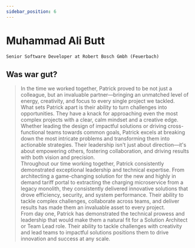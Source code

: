 ```yaml
---
sidebar_position: 6
---
```


# Muhammad Ali Butt

    Senior Software Developer at Robert Bosch Gmbh (Feuerbach)


## Was war gut?

>In the time we worked together, Patrick proved to be not just a colleague, but an invaluable partner—bringing an unmatched level of energy, creativity, and focus to every single project we tackled.\
What sets Patrick apart is their ability to turn challenges into opportunities. They have a knack for approaching even the most complex projects with a clear, calm mindset and a creative edge. Whether leading the design of impactful solutions or driving cross-functional teams towards common goals, Patrick excels at breaking down the most intricate problems and transforming them into actionable strategies. Their leadership isn't just about direction—it's about empowering others, fostering collaboration, and driving results with both vision and precision.\
Throughout our time working together, Patrick consistently demonstrated exceptional leadership and technical expertise. From architecting a game-changing solution for the new and highly in demand tariff portal to extracting the charging microservice from a legacy monolith, they consistently delivered innovative solutions that drove efficiency, security, and system performance. Their ability to tackle complex challenges, collaborate across teams, and deliver results has made them an invaluable asset to every project.\
From day one, Patrick has demonstrated the technical prowess and leadership that would make them a natural fit for a Solution Architect or Team Lead role. Their ability to tackle challenges with creativity and lead teams to impactful solutions positions them to drive innovation and success at any scale.
>
